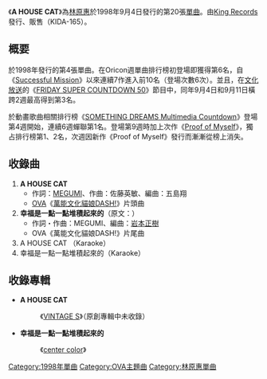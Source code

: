 {{Infobox Single 
| Name           = A HOUSE CAT
| Artist         = [[林原惠|林原惠]]
| Album          = 
| A-side         = 
| B-side         = 
| Released       = 1998年9月4日
| Format         = 8cm CD[[單曲|單曲]]
| Recorded       = 
| Genre          = [[J-POP|J-POP]]（[[動畫歌曲|動畫歌曲]]）
| Length         = 18分44秒
| Label          = [[STAR_CHILD|STAR CHILD]]
| Writer         = [[林原惠|MEGUMI]]<br/>[[佐藤英敏|佐藤英敏]]
| Producer       = [[大月俊倫|大月俊倫]]
| Reviews        = 
| Certification  =
| Chart position = * 週最高排名 第6名（[[Oricon|Oricon]]）
* 最高第1名[連續6週]（[[SOMETHING_DREAMS_Multimedia_Countdown|SOMETHING DREAMS Multimedia Countdown]]）
| Last single     = [[raging_waves|raging waves]] <br/> （1998年）
| This single     = '''A HOUSE CAT''' <br/> （1998年）
| Next single     = [[Proof_of_Myself|Proof of Myself]] <br/> （1998年）
| Misc           = 
}}
《'''A HOUSE CAT'''》為[[林原惠|林原惠]]於1998年9月4日發行的第20張[[單曲|單曲]]。由[[King_Records|King Records]]發行、販售（KIDA-165）。

== 概要 ==
於1998年發行的第4張單曲。在Oricon週單曲排行榜初登場即獲得第6名，自《[[Successful_Mission|Successful Mission]]》以來連續7作進入前10名（登場次數6次）。並且，在[[文化放送|文化放送]]的《[[FRIDAY_SUPER_COUNTDOWN_50|FRIDAY SUPER COUNTDOWN 50]]》節目中，同年9月4日和9月11日橫跨2週最高得到第3名。

於動畫歌曲相關排行榜《[[SOMETHING_DREAMS_Multimedia_Countdown|SOMETHING DREAMS Multimedia Countdown]]》登場第4週開始，連續6週蟬聯第1名。登場第9週時加上次作《[[Proof_of_Myself|Proof of Myself]]》，獨占排行榜第1、2名，次週因新作《Proof of Myself》發行而漸漸從榜上消失。

== 收錄曲 ==
# '''A HOUSE CAT''' 
#* 作詞：[[林原惠|MEGUMI]]、作曲：佐藤英敏、編曲：五島翔
#* [[OVA|OVA]]《[[萬能文化貓娘#萬能文化貓娘DASH!・新OVA|萬能文化貓娘DASH!]]》片頭曲 
# '''幸福是一點一點堆積起來的'''（原文：{{lang|ja|幸せは小さなつみかさね}}）
#* 作詞・作曲：MEGUMI、編曲：[[岩本正樹|岩本正樹]]
#* OVA《萬能文化貓娘DASH!》片尾曲 
# A HOUSE CAT （Karaoke）
# 幸福是一點一點堆積起來的（Karaoke）

== 收錄專輯==
* '''A HOUSE CAT'''
*: 《[[VINTAGE_S|VINTAGE S]]》（原創專輯中未收錄）
* '''幸福是一點一點堆積起來的'''
*: 《[[center_color|center color]]》

{{林原惠}}

{{DEFAULTSORT:A HOUSE CAT}}
[[Category:1998年單曲|Category:1998年單曲]]
[[Category:OVA主題曲|Category:OVA主題曲]]
[[Category:林原惠單曲|Category:林原惠單曲]]


{{Single-stub}}